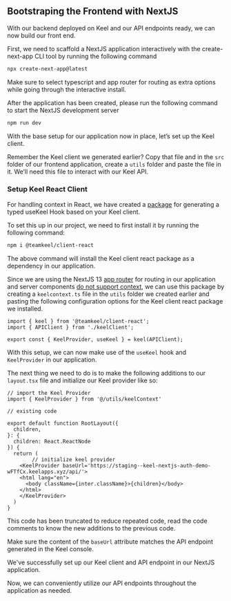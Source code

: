 
## Bootstraping the Frontend with NextJS

With our backend deployed on Keel and our API endpoints ready, we can now build our front end.

First, we need to scaffold a NextJS application interactively with the create-next-app CLI tool by running the following command

```bash
npx create-next-app@latest
```

<Callout type="info" emoji="💡">
 Make sure to select typescript and app router for routing as extra options while going through the interactive install.
</Callout>

After the application has been created, please run the following command to start the NextJS development server

```bash
npm run dev
```

With the base setup for our application now in place, let’s set up the Keel client.

Remember the Keel client we generated earlier? Copy that file and in the `src` folder of our frontend application, create a `utils` folder and paste the file in it. We’ll need this file to interact with our Keel API.

### Setup Keel React Client

For handling context in React, we have created a [package](https://www.npmjs.com/package/@teamkeel/client-react) for generating a typed useKeel Hook based on your Keel client.

To set this up in our project, we need to first install it by running the following command:

```bash
npm i @teamkeel/client-react
```

The above command will install the Keel client react package as a dependency in our application.

Since we are using the NextJS 13 [app router](https://nextjs.org/docs/app/building-your-application/routing#the-app-router) for routing in our application and server components [do not support context](https://nextjs.org/docs/app/building-your-application/rendering/composition-patterns#using-context-providers), we can use this package by creating a `keelcontext.ts` file in the `utils` folder we created earlier and pasting the following configuration options for the Keel client react package we installed.

```tsx
import { keel } from '@teamkeel/client-react';
import { APIClient } from './keelClient';

export const { KeelProvider, useKeel } = keel(APIClient);
```

With this setup, we can now make use of the `useKeel` hook and `KeelProvider` in our application.

The next thing we need to do is to make the following additions to our `layout.tsx` file and initialize our Keel provider like so:

```tsx
// import the Keel Provider
import { KeelProvider } from '@/utils/keelContext'

// existing code

export default function RootLayout({
  children,
}: {
  children: React.ReactNode
}) {
  return (
		// initialize keel provider
    <KeelProvider baseUrl='https://staging--keel-nextjs-auth-demo-wFTfCx.keelapps.xyz/api/'>
    <html lang="en">
      <body className={inter.className}>{children}</body>
    </html>
    </KeelProvider>
  )
}
```

<Callout type="info" emoji="💡">
 This code has been truncated to reduce repeated code, read the code comments to know the new additions to the previous code.
</Callout>

Make sure the content of the `baseUrl` attribute matches the API endpoint generated in the Keel console.

We've successfully set up our Keel client and API endpoint in our NextJS application.

Now, we can conveniently utilize our API endpoints throughout the application as needed.
